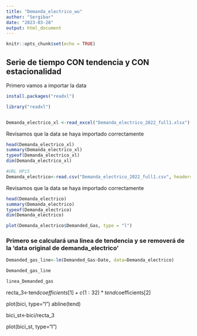 ```yaml
---
title: "Demanda_electrico_wu"
author: "Sergibar"
date: "2023-03-28"
output: html_document
---
```


```r
knitr::opts_chunk$set(echo = TRUE)
```

## Serie de tiempo CON tendencia y CON estacionalidad


Primero vamos a importar la data 

```r
install.packages("readxl")

library("readxl")


Demanda_electrico_xl <-read_excel("Demanda_electrico_2022_full1.xlsx")
```



Revisamos que la data se haya importado correctamente 
```r
head(Demanda_electrico_xl)
summary(Demanda_electrico_xl)
typeof(Demanda_electrico_xl)
dim(Demanda_electrico_xl)
```




```r
#URL HPi5
Demanda_electrico<-read.csv("Demanda_electrico_2022_full1.csv", header= TRUE)

```


Revisamos que la data se haya importado correctamente 
```r
head(Demanda_electrico)
summary(Demanda_electrico)
typeof(Demanda_electrico)
dim(Demanda_electrico)
```


```r
plot(Demanda_electrico$Demanded_Gas, type = "l")
```


### Primero se calculará una linea de tendencia y se removerá de la 'data original de demanda_electrico'



```r

Demanded_gas_line<-lm(Demanded_Gas~Date, data=Demanda_electrico)

Demanded_gas_line


```




```r
linea_Demanded_gas 
```




recta_3<-tend$coefficients[1]+c(1:32)*tend$coefficients[2]

plot(bici, type="l")
abline(tend)

bici_st<-bici/recta_3

plot(bici_st, type="l")




